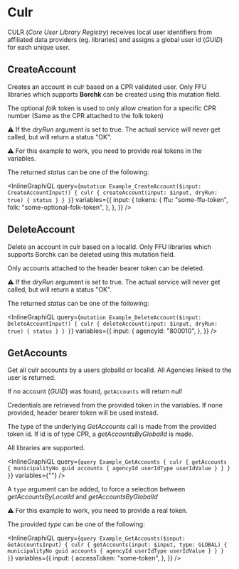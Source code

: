 # Culr

CULR (_Core User Library Registry_) receives local user identifiers from affiliated
data providers (eg. libraries) and assigns a global user id (_GUID_) for each unique user.

## CreateAccount

Creates an account in culr based on a CPR validated user. Only FFU libraries which supports **Borchk** can be created using this mutation field.

The optional _folk_ token is used to only allow creation for a specific CPR number (Same as the CPR attached to the folk token)

⚠️ If the _dryRun_ argument is set to true. The actual service will never get called, but will return a status "OK".

⚠️ For this example to work, you need to provide real tokens in the variables.

The returned _status_ can be one of the following:

<DescribeEnum name="CreateAccountStatusEnum" />

<InlineGraphiQL
  query={`
    mutation Example_CreateAccount($input: CreateAccountInput!) {
      culr {
        createAccount(input: $input, dryRun: true) {
            status
        }
      }
    }
`}
  variables={{
    input: {
      tokens: {
        ffu: "some-ffu-token",
        folk: "some-optional-folk-token",
      },
    },
  }}
/>

## DeleteAccount

Delete an account in culr based on a localId. Only FFU libraries which supports Borchk can be deleted using this mutation field.

Only accounts attached to the header bearer token can be deleted.

⚠️ If the _dryRun_ argument is set to true. The actual service will never get called, but will return a status "OK".

The returned _status_ can be one of the following:

<DescribeEnum name="DeleteAccountStatusEnum" />

<InlineGraphiQL
  query={`
    mutation Example_DeleteAccount($input: DeleteAccountInput!) {
        culr {
            deleteAccount(input: $input, dryRun: true) {
                status
            }
        }
    }
`}
  variables={{
    input: {
      agencyId: "800010",
    },
  }}
/>

## GetAccounts

Get all culr accounts by a users globalId or localId. All Agencies linked to the user is returned.

If no account (_GUID_) was found, `getAccounts` will return _null_

Credentials are retrieved from the provided token in the variables. If none provided, header bearer token will be used instead.

The type of the underlying _GetAccounts_ call is made from the provided token id. If id is of type CPR, a _getAccountsByGlobalId_ is made.

All libraries are supported.

<InlineGraphiQL
  query={`
    query Example_GetAccounts {
      culr {
        getAccounts {
          municipalityNo
          guid
          accounts {
            agencyId
            userIdType
            userIdValue
          }
        }
      }
    }
`}
  variables={""}
/>

A `type` argument can be added, to force a selection between _getAccountsByLocalId_ and _getAccountsByGlobalId_

⚠️ For this example to work, you need to provide a real token.

The provided _type_ can be one of the following:

<DescribeEnum name="GetAccountsTypeEnum" />

<InlineGraphiQL
  query={`
    query Example_GetAccounts($input: GetAccountsInput) {
        culr {
            getAccounts(input: $input, type: GLOBAL) {
                municipalityNo
                guid
                accounts {
                    agencyId
                    userIdType
                    userIdValue
                }
            }
        }
    }
`}
  variables={{
    input: {
      accessToken: "some-token",
    },
  }}
/>
